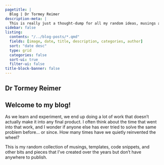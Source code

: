 ```yaml
---
pagetitle: |
  Blog | Dr Tormey Reimer
description-meta: |
  This is really just a thought-dump for all my random ideas, musings and side-projects.
sidebar: false
listing:
  contents: "/../blog-posts/*.qmd"
  fields: [image, date, title, description, categories, author]
  sort: "date desc"
  type: grid
  categories: false
  sort-ui: true
  filter-ui: false
title-block-banner: false
---
```

::: {.column-screen .hero-img .hero-strip-page .align-items-end}
# Dr Tormey Reimer {.maintitle .hero-text-page}
:::

## Welcome to my blog!

As we learn and experiment, we end up doing a lot of work that doesn't actually make it into any final product. I often think about the time that went into that work, and I wonder if anyone else has ever tried to solve the same problem before... or since. How many times have we quietly reinvented the wheel?

This is my random collection of musings, templates, code snippets, and other bits and pieces that I've created over the years but don't have anywhere to publish. 
